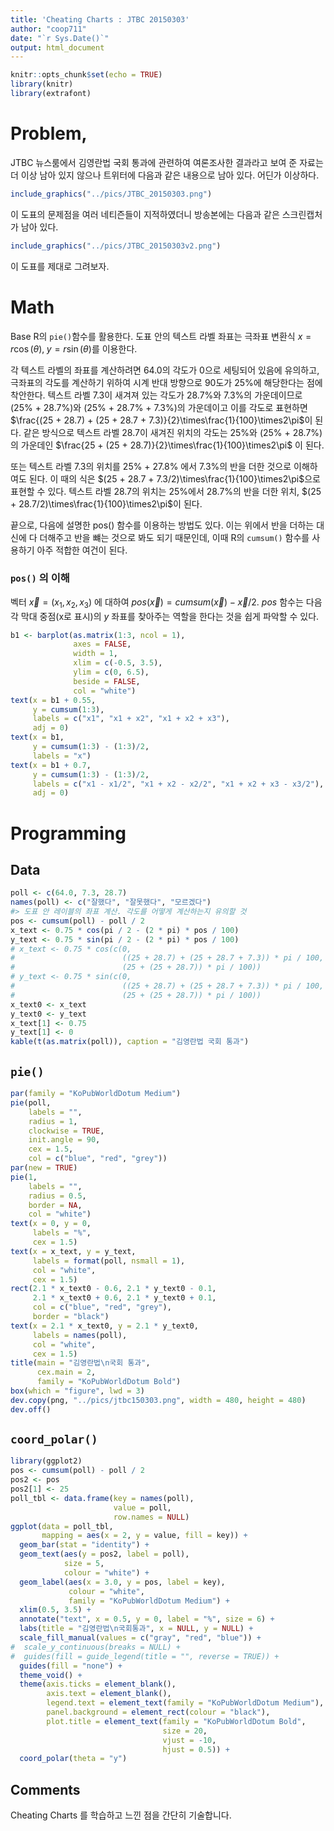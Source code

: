 ```yaml
---
title: 'Cheating Charts : JTBC 20150303'
author: "coop711"
date: "`r Sys.Date()`"
output: html_document
---
```


```r
knitr::opts_chunk$set(echo = TRUE)
library(knitr)
library(extrafont)
```

# Problem,

JTBC 뉴스룸에서 김영란법 국회 통과에 관련하여 여론조사한 결과라고 보여 준 자료는 더 이상 남아 있지 않으나 트위터에 다음과 같은 내용으로 남아 있다. 어딘가 이상하다.

```r
include_graphics("../pics/JTBC_20150303.png")
```


이 도표의 문제점을 여러 네티즌들이 지적하였더니 방송본에는 다음과 같은 스크린캡처가 남아 있다.


```r
include_graphics("../pics/JTBC_20150303v2.png")
```

이 도표를 제대로 그려보자.

# Math

Base R의 `pie()`함수를 활용한다. 
도표 안의 텍스트 라벨 좌표는 극좌표 변환식 $x = r \cos(\theta),\; y = r \sin(\theta)$를 이용한다.

각 텍스트 라벨의 좌표를 계산하려면 64.0의 각도가 0으로 세팅되어 있음에 유의하고, 극좌표의 각도를 계산하기 위하여 시계 반대 방향으로 90도가 25%에 해당한다는 점에 착안한다. 텍스트 라벨 7.3이 새겨져 있는 각도가 28.7%와 7.3%의 가운데이므로 (25% + 28.7%)와 (25% + 28.7% + 7.3%)의 가운데이고 이를 각도로 표현하면 $\frac{(25 + 28.7) + (25 + 28.7 + 7.3)}{2}\times\frac{1}{100}\times2\pi$이 된다. 같은 방식으로 텍스트 라벨 28.7이 새겨진 위치의 각도는 25%와 (25% + 28.7%)의 가운데인 $\frac{25 + (25 + 28.7)}{2}\times\frac{1}{100}\times2\pi$
이 된다. 

또는 텍스트 라벨 7.3의 위치를 25% + 27.8% 에서 7.3%의 반을 더한 것으로 이해하여도 된다. 이 때의 식은 $(25 + 28.7 + 7.3/2)\times\frac{1}{100}\times2\pi$으로 표현할 수 있다. 텍스트 라벨 28.7의 위치는 25%에서 28.7%의 반을 더한 위치, $(25 + 28.7/2)\times\frac{1}{100}\times2\pi$이 된다.

끝으로, 다음에 설명한 pos() 함수를 이용하는 방법도 있다. 이는 위에서 반을 더하는 대신에 다 더해주고 반을 뺴는 것으로 봐도 되기 때문인데, 이때 R의 `cumsum()` 함수를 사용하기 아주 적합한 여건이 된다.

### `pos()` 의 이해

벡터 $\overrightarrow{x} = (x_1, x_2, x_3)$ 에 대하여 $pos(\overrightarrow{x}) = cumsum(\overrightarrow{x}) - \overrightarrow{x} / 2$. $pos$ 함수는 다음 각 막대 중점(x로 표시)의 $y$ 좌표를 찾아주는 역할을 한다는 것을 쉽게 파악할 수 있다.

```r
b1 <- barplot(as.matrix(1:3, ncol = 1), 
              axes = FALSE,
              width = 1, 
              xlim = c(-0.5, 3.5), 
              ylim = c(0, 6.5), 
              beside = FALSE, 
              col = "white")
text(x = b1 + 0.55, 
     y = cumsum(1:3), 
     labels = c("x1", "x1 + x2", "x1 + x2 + x3"), 
     adj = 0)
text(x = b1, 
     y = cumsum(1:3) - (1:3)/2, 
     labels = "x")
text(x = b1 + 0.7, 
     y = cumsum(1:3) - (1:3)/2, 
     labels = c("x1 - x1/2", "x1 + x2 - x2/2", "x1 + x2 + x3 - x3/2"), 
     adj = 0)
```


# Programming

## Data

```r
poll <- c(64.0, 7.3, 28.7)
names(poll) <- c("잘했다", "잘못했다", "모르겠다")
#> 도표 안 레이블의 좌표 계산. 각도를 어떻게 계산하는지 유의할 것
pos <- cumsum(poll) - poll / 2
x_text <- 0.75 * cos(pi / 2 - (2 * pi) * pos / 100)
y_text <- 0.75 * sin(pi / 2 - (2 * pi) * pos / 100)
# x_text <- 0.75 * cos(c(0, 
#                        ((25 + 28.7) + (25 + 28.7 + 7.3)) * pi / 100, 
#                        (25 + (25 + 28.7)) * pi / 100))
# y_text <- 0.75 * sin(c(0, 
#                        ((25 + 28.7) + (25 + 28.7 + 7.3)) * pi / 100, 
#                        (25 + (25 + 28.7)) * pi / 100))
x_text0 <- x_text
y_text0 <- y_text
x_text[1] <- 0.75
y_text[1] <- 0
kable(t(as.matrix(poll)), caption = "김영란법 국회 통과")
```

<P style ="page-break-before: always">

## `pie()`

```r
par(family = "KoPubWorldDotum Medium")
pie(poll, 
    labels = "", 
    radius = 1,
    clockwise = TRUE, 
    init.angle = 90, 
    cex = 1.5,
    col = c("blue", "red", "grey"))
par(new = TRUE)
pie(1,
    labels = "",
    radius = 0.5,
    border = NA,
    col = "white")
text(x = 0, y = 0, 
     labels = "%", 
     cex = 1.5)
text(x = x_text, y = y_text, 
     labels = format(poll, nsmall = 1), 
     col = "white", 
     cex = 1.5)
rect(2.1 * x_text0 - 0.6, 2.1 * y_text0 - 0.1, 
     2.1 * x_text0 + 0.6, 2.1 * y_text0 + 0.1,
     col = c("blue", "red", "grey"),
     border = "black")
text(x = 2.1 * x_text0, y = 2.1 * y_text0, 
     labels = names(poll), 
     col = "white", 
     cex = 1.5)
title(main = "김영란법\n국회 통과", 
      cex.main = 2, 
      family = "KoPubWorldDotum Bold")
box(which = "figure", lwd = 3)
dev.copy(png, "../pics/jtbc150303.png", width = 480, height = 480)
dev.off()
```

## `coord_polar()`

```r
library(ggplot2)
pos <- cumsum(poll) - poll / 2
pos2 <- pos
pos2[1] <- 25
poll_tbl <- data.frame(key = names(poll), 
                       value = poll, 
                       row.names = NULL)
ggplot(data = poll_tbl, 
       mapping = aes(x = 2, y = value, fill = key)) +
  geom_bar(stat = "identity") +
  geom_text(aes(y = pos2, label = poll), 
            size = 5, 
            colour = "white") +
  geom_label(aes(x = 3.0, y = pos, label = key), 
             colour = "white", 
             family = "KoPubWorldDotum Medium") +
  xlim(0.5, 3.5) +
  annotate("text", x = 0.5, y = 0, label = "%", size = 6) +
  labs(title = "김영란법\n국회통과", x = NULL, y = NULL) +
  scale_fill_manual(values = c("gray", "red", "blue")) +
#  scale_y_continuous(breaks = NULL) +
#  guides(fill = guide_legend(title = "", reverse = TRUE)) +
  guides(fill = "none") +
  theme_void() +
  theme(axis.ticks = element_blank(),
        axis.text = element_blank(),
        legend.text = element_text(family = "KoPubWorldDotum Medium"),
        panel.background = element_rect(colour = "black"),
        plot.title = element_text(family = "KoPubWorldDotum Bold", 
                                  size = 20, 
                                  vjust = -10,
                                  hjust = 0.5)) +
  coord_polar(theta = "y")
```

## Comments

Cheating Charts 를 학습하고 느낀 점을 간단히 기술합니다.  
